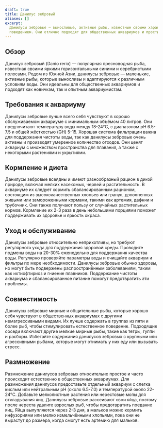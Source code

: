 ```yaml
---
draft: true
title: Данилус зебровый
aliases: []
excerpt:
  Данилусы зебровые — выносливые, активные рыбы, известные своими характерными горизонтальными полосами и живым
  поведением. Они отлично подходят для общественных аквариумов и просты в уходе.
---
```


## Обзор

Данилус зебровый (Danio rerio) — популярная пресноводная рыба, известная своими яркими горизонтальными синими и
серебристыми полосами. Родом из Южной Азии, данилусы зебровые — маленькие, активные рыбы, которые выносливы и
адаптируются к различным условиям воды. Они идеальны для общественных аквариумов и подходят как новичкам, так и опытным
аквариумистам.

## Требования к аквариуму

Данилусы зебровые лучше всего себя чувствуют в хорошо обслуживаемом аквариуме с минимальным объёмом 40 литров. Они
предпочитают температуру воды между 18-24°C, с диапазоном pH 6.5-7.5 и общей жёсткостью (GH) 5-15. Хорошая система
фильтрации важна для поддержания чистоты воды, так как данилусы зебровые очень активны и производят умеренное количество
отходов. Они ценят аквариум с множеством пространства для плавания, а также с некоторыми растениями и укрытиями.

## Кормление и диета

Данилусы зебровые всеядны и имеют разнообразный рацион в дикой природе, включая мелких насекомых, червей и
растительность. В аквариуме их следует кормить сбалансированным рационом, состоящим из высококачественных хлопьев или
гранул, дополненных живыми или замороженными кормами, такими как артемия, дафнии и трубочник. Они также получают пользу
от случайных растительных кормов. Кормление их 2-3 раза в день небольшими порциями поможет поддерживать их здоровье и
яркость окраса.

## Уход и обслуживание

Данилусы зебровые относительно неприхотливы, но требуют регулярного ухода для поддержания здоровой среды. Проводите
подмены воды на 20-30% еженедельно для поддержания качества воды. Регулярно проверяйте параметры воды и очищайте
аквариум и фильтры по мере необходимости. Данилусы зебровые обычно здоровы, но могут быть подвержены распространённым
заболеваниям, таким как ихтиофтириоз и гниение плавников. Поддержание чистоты аквариума и сбалансированное питание
помогут предотвратить эти проблемы.

## Совместимость

Данилусы зебровые мирные и общительные рыбы, которые хорошо себя чувствуют в общественных аквариумах с другими
немагрессивными видами. Их лучше содержать в группах из пяти и более рыб, чтобы стимулировать естественное поведение.
Подходящие соседи включают другие мелкие мирные рыбы, такие как тетры, гуппи и расборы. Избегайте содержания данилусов
зебровых с крупными или агрессивными рыбами, которые могут отнимать у них еду или вызывать стресс.

## Размножение

Размножение данилусов зебровых относительно простое и часто происходит естественно в общественных аквариумах. Для
размножения данилусов предоставьте отдельный аквариум с слегка кислым или нейтральным pH (около 6.5-7.0) и температурой
около 22-24°C. Добавьте мелколистные растения или нерестовые мопы для откладывания яиц. Данилусы зебровые рассеивают
свои яйца, поэтому после нереста удалите взрослых рыб, чтобы предотвратить поедание яиц. Яйца вылупляются через 2-3 дня,
а мальков можно кормить инфузориями или мелко измельчёнными хлопьями, пока они не вырастут до размера, когда смогут есть
артемию для мальков.
